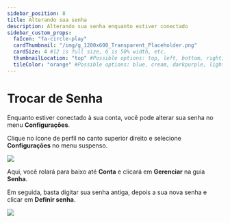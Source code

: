 ---
sidebar_position: 8
title: Alterando sua senha
description: Alterando sua senha enquanto estiver conectado
sidebar_custom_props:
  faIcon: "fa-circle-play"
  cardThumbnail: "/img/g_1200x600_Transparent_Placeholder.png"
  cardSize: 4 #12 is full size, 6 is 50% width, etc.
  thumbnailLocation: "top" #Possible options: top, left, bottom, right, none
  tileColor: "orange" #Possible options: blue, cream, darkpurple, lightpurple, mauve, orange, pink, none
---

# Trocar de Senha

Enquanto estiver conectado à sua conta, você pode alterar sua senha no menu **Configurações**.

Clique no ícone de perfil no canto superior direito e selecione **Configurações** no menu suspenso.

![](https://i.imgur.com/jnjajPu.jpg)

Aqui, você rolará para baixo até **Conta** e clicará em **Gerenciar** na guia **Senha**.

Em seguida, basta digitar sua senha antiga, depois a sua nova senha e clicar em **Definir senha**.

![](https://i.imgur.com/OKtlKuY.png)
